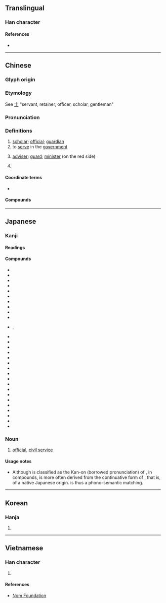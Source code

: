 {{character info/new}}
==Translingual==

===Han character===
{{Han char|rn=9|rad=人|as=03|sn=5|four=24210|canj=OG|ids=⿰亻士}}

====References====
* {{Han ref|kx=0092.070|dkj=00368|dj=0195.100|hdz=10112.030|uh=4ED5|ud=20181|bh=A54B|bd=42315}}

----

==Chinese==
{{zh-forms}}

===Glyph origin===
{{Han etym}}

===Etymology===
See [[士]] "servant, retainer, officer, scholar, gentleman"

===Pronunciation===
{{zh-pron
|m=shì
|c=si6
|mc=y
|oc=y
|cat=n,v,pn
}}

===Definitions===
{{zh-hanzi}}

# [[scholar]]; [[official]]; [[guardian]]
# to [[serve]] in the [[government]]
# {{lb|zh|Chinese chess}} [[adviser]]; [[guard]]; [[minister]] (on the red side)
# {{surname|zh}}

====Coordinate terms====
* {{list:Chinese chess pieces/zh}}

====Compounds====
{{zh-der|不仕|仕女|仕宦|仕版|仕紳|仕譯|仕途|仕進|出仕|學優而仕|將仕郎|干仕|強仕|懸車致仕|求仕|筮仕|膴仕|致仕|貴仕}}

----

==Japanese==

===Kanji===
{{ja-kanji|grade=3|rs=人03}}

====Readings====
{{ja-readings
|goon=じ
|kanon=し
|kun=つか-える<つか-へる, つかまつ-る
|nanori=つこう
}}

====Compounds====
{{top3}}
* {{ja-r|仕%上がり|し%あがり|finish, end, completion}}
* {{ja-r|仕%上げ|し%あげ|end, finishing touches}}
* {{ja-r|仕%上げる|し%あげる|finish up, complete}}
* {{ja-r|仕%入れ|し%いれ|stocking, buying up}}
* {{ja-r|仕%入れる|し%いれる|lay in stock, replenish stock}}
* {{ja-r|仕%打ち|し%うち|treatment, behavior, action}}
* {{ja-r|仕%送り|し%おくり|allowance, remittance}}
* {{ja-r|仕%掛け|し%かけ|device, contrivance, trick}}
* {{ja-r|仕%掛ける|し%かける|commence, lay, set}}
* {{ja-r|仕%方|し%かた|way, method, means}}
* {{ja-r|仕%方 が ない|し%かた が ない}}, {{ja-r|仕%方 ない|し%かた ない|it can't be helped}}
* {{ja-r|仕%切り|し%きり|partition, division, boundary}}
* {{ja-r|仕%切る|し%きる|partition, divide, mark off}}
* {{ja-r|仕%草|し%ぐさ|action, acting, gesture}}
* {{ja-r|仕%組み|し%くみ|structure, construction, arrangement}}
* {{ja-r|仕%事|し%ごと|work, job, business}}
* {{ja-r|仕%事%中|し%ごと%ちゅう|at work, working}}
* {{ja-r|仕%事%始め|し%ごと%はじめ|resuming work after New Year's vacation}}
* {{ja-r|仕%事%場|し%ごと%ば|place where one works}}
* {{ja-r|仕%込み|し%こみ|training, stocking up}}
* {{ja-r|仕%立て|し%たて|tailoring, dressmaking, sewing}}
* {{ja-r|仕%立てる|し%たてる|tailor, make, prepare}}
* {{ja-r|仕%手|し%て|doer, performer}}
* {{ja-r|お仕%舞い|おし%まい|the end, closing}}
* {{ja-r|仕%舞う|し%まう|finish, do something completely}}
* {{ja-r|仕%様|し%よう|way, method, means}}
* {{ja-r|仕%業|し%わざ|deed, act, action}}
* {{ja-r|仕える|つかえる|serve, work for, attend}}
* {{ja-r|奉%仕|ほう%し|attendance, service, ministry}}
{{bottom}}

===Noun===
{{ja-noun|し}}

# [[official]], [[civil service]]
#: {{ja-usex|'''仕''' を [[致す]]|'''し''' を いたす|to resign from '''public office'''}}

====Usage notes====
* Although {{lang|ja|し}} is classified as the Kan-on (borrowed pronunciation) of {{lang|ja|仕}}, in compounds, {{lang|ja|仕}} is more often derived from the continuative form of {{ja-r|する}}, that is, of a native Japanese origin. {{lang|ja|仕}} is thus a phono-semantic matching.

----

==Korean==

===Hanja===
{{ko-hanja|hangeul=사}}

# {{rfdef|ko|sort=人03}}

----

==Vietnamese==

===Han character===
{{vi-hantu|[[sĩ]], [[sải]], [[sảy]], [[sãi]], [[sẻ]], [[sễ]], [[sẽ]], [[sì]], [[sẩy]], [[sè]], [[sõi]], [[sỡi]], [[xảy]]|rs=人03}}

# {{rfdef|vi|sort=人03}}

====References====
* [http://nomfoundation.org/common/nom_details.php?codepoint=4ed5 Nom Foundation]